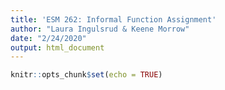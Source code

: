 ```yaml
---
title: 'ESM 262: Informal Function Assignment'
author: "Laura Ingulsrud & Keene Morrow"
date: "2/24/2020"
output: html_document
---
```


```r
knitr::opts_chunk$set(echo = TRUE)
```

